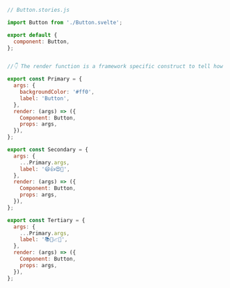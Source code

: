 ```js
// Button.stories.js

import Button from './Button.svelte';

export default {
  component: Button,
};


//👇 The render function is a framework specific construct to tell how the story should render

export const Primary = {
  args: {
    backgroundColor: '#ff0',
    label: 'Button',
  },
  render: (args) => ({
    Component: Button,
    props: args,
  }),
};

export const Secondary = {
  args: {
    ...Primary.args,
    label: '😄👍😍💯',
  },
  render: (args) => ({
    Component: Button,
    props: args,
  }),
};

export const Tertiary = {
  args: {
    ...Primary.args,
    label: '📚📕📈🤓',
  },
  render: (args) => ({
    Component: Button,
    props: args,
  }),
};
```
